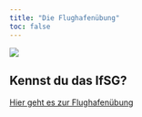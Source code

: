 ```yaml
---
title: "Die Flughafenübung"
toc: false
---
```

![](images/flughafen.jpg)

::: {.callout-tip}
## Kennst du das IfSG?

[Hier geht es zur Flughafenübung](https://jakobschumacher.github.io/presentations/2023/01/28/flughafen%C3%BCbung.html#1)
:::
